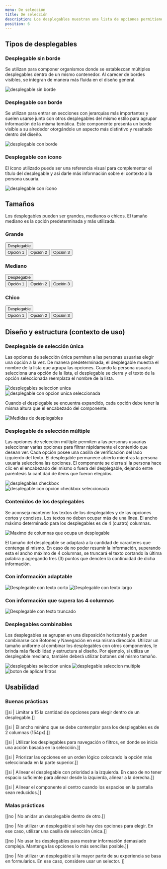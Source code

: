 ```yaml
---
menu: De selección
title: De selección
description: Los desplegables muestran una lista de opciones permitiendo que una persona usuaria pueda seleccionar una o varias en simultáneo. Una opción seleccionada puede usarse como una acción para filtrar u ordenar el contenido existente.
position: 6
---
```


## Tipos de desplegables

### Desplegable sin borde

Se utilizan para componer organismos donde se establezcan múltiples desplegables dentro de un mismo contenedor. Al carecer de bordes visibles, se integran de manera más fluida en el diseño general.

<div className="content-3">
  <img src="/componentes/desplegable/sin-borde.svg" alt="desplegable sin borde" />
</div>

### Desplegable con borde

Se utilizan para entrar en secciones con jerarquías más importantes y suelen usarse junto con otros desplegables del mismo estilo para agrupar información de la misma temática. Este componente presenta un borde visible a su alrededor otorgándole un aspecto más distintivo y resaltado dentro del diseño.

<div className="content-3">
  <img src="/componentes/desplegable/con-borde.svg" alt="desplegable con borde" />
</div>

### Desplegable con ícono

El ícono utilizado puede ser una referencia visual para complementar el título del desplegable y así darle más información sobre el contexto a la persona usuaria. 

<div className="content-3">
  <img src="/componentes/desplegable/con-icono.svg" alt="desplegable con ícono" />
</div>

## Tamaños

Los desplegables pueden ser grandes, medianos o chicos. El tamaño mediano es la opción predeterminada y más utilizada.

<div className="content-3 mt-5 justify-content-between align-items-start flex-wrap">
  <div className="dropdown mb-3 mr-2"> 
    <h3 className="mb-3">Grande</h3>
    <button
      type="button"
      className="btn btn-dropdown btn-dropdown-border btn-dropdown-lg dropdown-toggle"
      data-toggle="dropdown"
      aria-haspopup="true"
      aria-expanded="false"
    >
      Desplegable
    </button>
    <div className="dropdown-menu">
      <button className="dropdown-item" type="button">
        Opción 1
      </button>
      <button className="dropdown-item" type="button">
        Opción 2
      </button>
      <button className="dropdown-item" type="button">
        Opción 3
      </button>
    </div>
  </div>
  <div className="dropdown mb-3 mr-2">
    <h3 className="mb-3">Mediano</h3>
    <button
      type="button"
      className="btn btn-dropdown btn-dropdown-border dropdown-toggle"
      data-toggle="dropdown"
      aria-haspopup="true"
      aria-expanded="false"
    >
      Desplegable
    </button>
    <div className="dropdown-menu">
      <button className="dropdown-item" type="button">
        Opción 1
      </button>
      <button className="dropdown-item" type="button">
        Opción 2
      </button>
      <button className="dropdown-item" type="button">
        Opción 3
      </button>
    </div>
  </div>
  <div className="dropdown mb-3 mr-2">
    <h3 className="mb-3">Chico</h3>
    <button
      type="button"
      className="btn btn-dropdown btn-dropdown-border btn-dropdown-sm dropdown-toggle"
      data-toggle="dropdown"
      aria-haspopup="true"
      aria-expanded="false"
    >
      Desplegable
    </button>
    <div className="dropdown-menu">
      <button className="dropdown-item" type="button">
        Opción 1
      </button>
      <button className="dropdown-item" type="button">
        Opción 2
      </button>
      <button className="dropdown-item" type="button">
        Opción 3
      </button>
    </div>
  </div>
</div>

## Diseño y estructura (contexto de uso)

### Desplegable de selección única

Las opciones de selección única permiten a las personas usuarias elegir una opción a la vez. De manera predeterminada, el desplegable muestra el nombre de la lista que agrupa las opciones. Cuando la persona usuaria selecciona una opción de la lista, el desplegable se cierra y el texto de la opción seleccionada reemplaza el nombre de la lista.

<div className="content-3 align-items-start flex-wrap flex-lg-nowrap gap-2 justify-content-center mt-4">
  <div className="w-75 w-lg-50">
    <img src="/componentes/desplegable/desplegable-radio.svg" alt="desplegables seleccion unica"  className="m-0 w-100"/>
  </div>
  <div className="w-75 w-lg-50">
    <img src="/componentes/desplegable/desplegable-radio-ok.svg" alt="desplegable con opcion unica seleccionada"  className="m-0 w-100"/>
  </div>
</div>

Cuando el desplegable se encuentra expandido, cada opción debe tener la misma altura que el encabezado del componente.

<div className="text-center pt-3 pb-2">
  <img src="/componentes/desplegable/sizes.svg" alt="Medidas de desplegables" />
</div>

### Desplegable de selección múltiple

Las opciones de selección múltiple permiten a las personas usuarias seleccionar varias opciones para filtrar rápidamente el contenido que desean ver. Cada opción posee una casilla de verificación del lado izquierdo del texto. El desplegable permanece abierto mientras la persona usuaria selecciona las opciones. El componente se cierra si la persona hace clic en el encabezado del mismo o fuera del desplegable, dejando entre paréntesis la cantidad de ítems que fueron elegidos.

<div className="content-3 align-items-start flex-wrap flex-lg-nowrap gap-2 justify-content-center mt-4">
  <div className="w-75 w-lg-50">
      <img src="/componentes/desplegable/desplegable-check.svg" alt="desplegables checkbox"  className="w-100 mt-2"/>
  </div>
  <div className="w-75 w-lg-50">
    <img src="/componentes/desplegable/desplegable-check-ok.svg" alt="desplegable con opcion checkbox seleccionada"  className=" w-100 mt-2"/>
  </div>
</div>

### Contenidos de los desplegables

Se aconseja mantener los textos de los desplegables y de las opciones cortos y concisos. Los textos no deben ocupar más de una línea. El ancho máximo determinado para los desplegables es de 4 (cuatro) columnas.  

<div className="pt-3 pb-5">
  <div className="card py-3 px-4 m-auto w-fit-content">
    <div className="d-flex justify-content-center">
      <img src="/componentes/desplegable/grid.svg" alt="Maximo de columnas que ocupa un desplegable" className="" />
    </div>
  </div>
</div>

El tamaño del desplegable se adaptará a la cantidad de caracteres que contenga el mismo. En caso de no poder resumir la información, superando esta el ancho máximo de 4 columnas, se truncará el texto cortando la última palabra y agregando tres (3) puntos que denoten la continuidad de dicha información.

### Con información adaptable

<div className="gap-2 d-flex flex-wrap">
  <img src="/componentes/desplegable/modalidad.svg" alt="Desplegable con texto corto" className="m-0"/>
  <img src="/componentes/desplegable/tipo-de-info.svg" alt="Desplegable con texto largo" className="m-0"/>
</div>

### Con información que supera las 4 columnas

<img src="/componentes/desplegable/truncado.svg" alt="Desplegable con texto truncado" />

### Desplegables combinables

Los desplegables se agrupan en una disposición horizontal y pueden combinarse con Botones y Navegación en esa misma dirección. Utilizar un tamaño uniforme al combinar los desplegables con otros componentes, le brinda más flexibilidad y estructura al diseño. Por ejemplo, si utiliza un desplegable mediano, también deberá utilizar botones del mismo tamaño. 

<div className="content-3 align-items-start flex-wrap gap-2 justify-content-center mt-4">
  <img src="/componentes/desplegable/comb-1.svg" alt="desplegables seleccion unica" className="m-0"/>
  <img src="/componentes/desplegable/comb-2.svg" alt="desplegable seleccion multiple" className="m-0"/>
  <img src="/componentes/desplegable/comb-3.svg" alt="boton de aplicar filtros" className="m-0"/>
</div>

## Usabilidad

### Buenas prácticas

[[si | Limitar a 15 la cantidad de opciones para elegir dentro de un desplegable.]]

[[si | El ancho mínimo que se debe contemplar para los desplegables es de 2 columnas (154px).]]

[[si | Utilizar los desplegables para navegación o filtros, en donde se inicia una acción basada en la selección.]]

[[si | Priorizar las opciones en un orden lógico colocando la opción más seleccionada en la parte superior.]]

[[si | Alinear el desplegable con prioridad a la izquierda. En caso de no tener espacio suficiente para alinear desde la izquierda, alinear a la derecha.]]

[[si | Alinear el componente al centro cuando los espacios en la pantalla sean reducidos.]]

### Malas prácticas

[[no | No anidar un desplegable dentro de otro.]]

[[no | No utilizar un desplegable si solo hay dos opciones para elegir. En ese caso, utilizar una casilla de selección única.]]

[[no | No usar los desplegables para mostrar información demasiado compleja. Mantenga las opciones lo más sencillas posible.]]

[[no | No utilizar un desplegable si la mayor parte de su experiencia se basa en formularios. En ese caso, considere usar un selector. ]]
